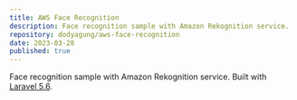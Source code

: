 ```yaml
---
title: AWS Face Recognition
description: Face recognition sample with Amazon Rekognition service.
repository: dodyagung/aws-face-recognition
date: 2023-03-28
published: true
---
```


Face recognition sample with Amazon Rekognition service. Built with [Laravel 5.6](https://laravel.com/docs/5.6).
